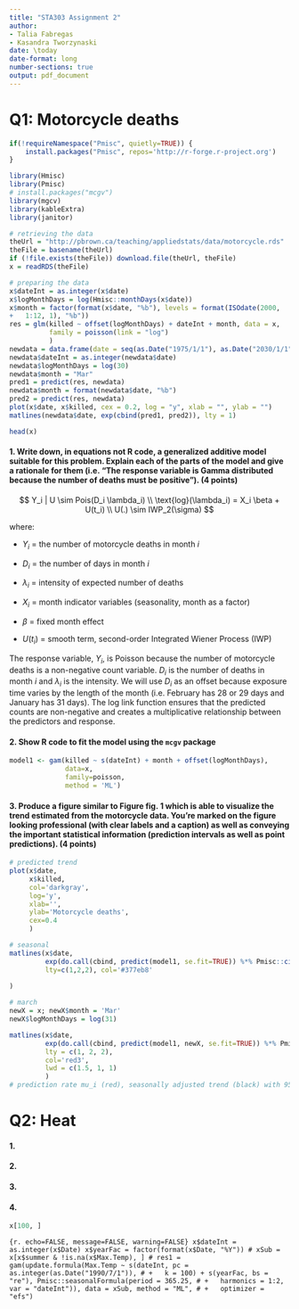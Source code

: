```yaml
---
title: "STA303 Assignment 2"
author: 
- Talia Fabregas
- Kasandra Tworzynaski
date: \today
date-format: long
number-sections: true
output: pdf_document
---
```


# Q1: Motorcycle deaths

```r
if(!requireNamespace("Pmisc", quietly=TRUE)) {
	install.packages("Pmisc", repos='http://r-forge.r-project.org')
}
```

```r
library(Hmisc)
library(Pmisc)
# install.packages("mcgv")
library(mgcv)
library(kableExtra)
library(janitor)
```

```r
# retrieving the data
theUrl = "http://pbrown.ca/teaching/appliedstats/data/motorcycle.rds"
theFile = basename(theUrl)
if (!file.exists(theFile)) download.file(theUrl, theFile)
x = readRDS(theFile)

# preparing the data
x$dateInt = as.integer(x$date)
x$logMonthDays = log(Hmisc::monthDays(x$date))
x$month = factor(format(x$date, "%b"), levels = format(ISOdate(2000,
+   1:12, 1), "%b"))
res = glm(killed ~ offset(logMonthDays) + dateInt + month, data = x, 
          family = poisson(link = "log")
          )
newdata = data.frame(date = seq(as.Date("1975/1/1"), as.Date("2030/1/1"), by = "month"))
newdata$dateInt = as.integer(newdata$date)
newdata$logMonthDays = log(30)
newdata$month = "Mar"
pred1 = predict(res, newdata)
newdata$month = format(newdata$date, "%b")
pred2 = predict(res, newdata)
plot(x$date, x$killed, cex = 0.2, log = "y", xlab = "", ylab = "")
matlines(newdata$date, exp(cbind(pred1, pred2)), lty = 1)
```

```r
head(x)
```

#### 1. Write down, in equations not R code, a generalized additive model suitable for this problem. Explain each of the parts of the model and give a rationale for them (i.e. “The response variable is Gamma distributed because the number of deaths must be positive”). (4 points)

<!-- Do we have to check for overdispersion or is this already telling us it is poission? -->

<!-- Number of motorcylcle deaths every month from 1980 to 2025 -->

<!-- An appropriate generalized additive model -->

<!-- We chose a poisson because the response variable, the number of motorcycle deaths in month i, is a count variable. -->

<!-- Covariate Xi is month -->
<!-- Beta is the fixed effect of month -->

  $$
    Y_i | U  \sim Pois(D_i \lambda_i) \\
    \text{log}(\lambda_i) = X_i \beta + U(t_i) \\
    U(.) \sim IWP_2(\sigma)
  $$

where:

-   $Y_i$ = the number of motorcycle deaths in month $i$

-   $D_i$ = the number of days in month $i$

-   $\lambda_i$ = intensity of expected number of deaths

-   $X_i$ = month indicator variables (seasonality, month as a factor)

-   $\beta$ = fixed month effect

-   $U(t_i)$ = smooth term, second-order Integrated Wiener Process (IWP)

The response variable, $Y_i$, is Poisson because the number of motorcycle deaths is a non-negative count variable. $D_i$ is the number of deaths in month $i$ and $\lambda_i$ is the intensity. We will use $D_i$ as an offset because exposure time varies by the length of the month (i.e. February has 28 or 29 days and January has 31 days). The log link function ensures that the predicted counts are non-negative and creates a multiplicative relationship between the predictors and response. 

#### 2. Show R code to fit the model using the `mcgv` package

```r
model1 <- gam(killed ~ s(dateInt) + month + offset(logMonthDays),
              data=x,
              family=poisson,
              method = 'ML')
```

#### 3. Produce a figure similar to Figure fig. 1 which is able to visualize the trend estimated from the motorcycle data. You’re marked on the figure looking professional (with clear labels and a caption) as well as conveying the important statistical information (prediction intervals as well as point predictions). (4 points)

```r
# predicted trend
plot(x$date, 
     x$killed,
     col='darkgray', 
     log='y',
     xlab='', 
     ylab='Motorcycle deaths',
     cex=0.4
     )

# seasonal
matlines(x$date, 
         exp(do.call(cbind, predict(model1, se.fit=TRUE)) %*% Pmisc::ciMat()),
         lty=c(1,2,2), col='#377eb8'
         
)

# march
newX = x; newX$month = 'Mar'
newX$logMonthDays = log(31)

matlines(x$date,
         exp(do.call(cbind, predict(model1, newX, se.fit=TRUE)) %*% Pmisc::ciMat()),
         lty = c(1, 2, 2), 
         col='red3', 
         lwd = c(1.5, 1, 1)
         )
# prediction rate mu_i (red), seasonally adjusted trend (black) with 95% prediction intervals
```

# Q2: Heat

#### 1.

#### 2.

#### 3.

#### 4.

```r
x[100, ]
```

`{r. echo=FALSE, message=FALSE, warning=FALSE} x$dateInt = as.integer(x$Date) x$yearFac = factor(format(x$Date, "%Y")) # xSub = x[x$summer & !is.na(x$Max.Temp), ] # res1 = gam(update.formula(Max.Temp ~ s(dateInt, pc = as.integer(as.Date("1990/7/1")), # +   k = 100) + s(yearFac, bs = "re"), Pmisc::seasonalFormula(period = 365.25, # +   harmonics = 1:2, var = "dateInt")), data = xSub, method = "ML", # +   optimizer = "efs")`
